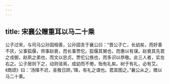 ```yaml
---
---
---
```

title: 宋襄公赠重耳以马二十乘
---


公子过宋，与司马公孙固相善，公孙固言于襄公曰：“晋公子亡，长幼矣，而好善不厌，父事狐偃，师事赵衰，而长事贾佗。狐偃其舅也，而惠以有谋。赵衰其先君之戎御，赵夙之弟也，而文以忠贞。贾佗公族也，而多识以恭敬。此三人者，实左右之。公子居则下之，动则谘焉，成幼而不倦，殆有礼矣。树于有礼，必有艾。《商颂》曰：‘汤降不迟，圣敬日跻。’降，有礼之谓也。君其图之。”襄公从之，赠以马二十乘。


